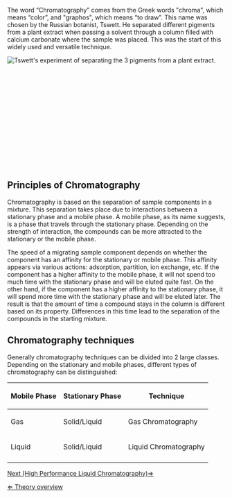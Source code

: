 The word “Chromatography” comes from the Greek words "chroma", which means “color”, and "graphos", which means “to draw”. This name was chosen by the Russian botanist, Tswett. He separated different pigments from a plant extract when passing a solvent through a column filled with calcium carbonate where the sample was placed. This was the start of this widely used and versatile technique.

[[File: Tswett.gif|frame|left|Tswett's experiment of separating the 3 pigments from a plant extract.]]<br><br><br><br><br><br><br><br><br><br><br><br><br><br><br>


== Principles of Chromatography ==
Chromatography is based on the separation of sample components in a mixture. This separation takes place due to interactions between a stationary phase and a mobile phase. A mobile phase, as its name suggests, is a phase that travels through the stationary phase. Depending on the strength of interaction, the compounds can be more attracted to the stationary or the mobile phase. 

The speed of a migrating sample component depends on whether the component has an affinity for the stationary or mobile phase. This affinity appears via various actions: adsorption, partition, ion exchange, etc. If the component has a higher affinity to the mobile phase, it will not spend too much time with the stationary phase and will be eluted quite fast. On the other hand, if the component has a higher affinity to the stationary phase, it will spend more time with the stationary phase and will be eluted later. The result is that the amount of time a compound stays in the column is different based on its property. Differences in this time lead to the separation of the compounds in the starting mixture.


== Chromatography techniques ==
Generally chromatography techniques can be divided into 2 large classes. Depending on the stationary and mobile phases, different types of chromatography can be distinguished: 

{| class="wikitable"
|-
! Mobile Phase !! Stationary Phase !! Technique
|-
| Gas || Solid/Liquid || Gas Chromatography
|-
| Liquid || Solid/Liquid || Liquid Chromatography
|-
|}



[[High Performance Liquid Chromatography|Next (High Performance Liquid Chromatography)&rArr;]]

[[HPLC|&lArr; Theory overview]]